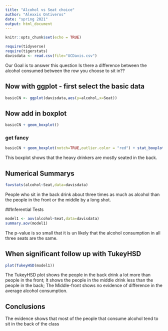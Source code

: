 ```yaml
---
title: "Alcohol vs Seat choice"
author: "Alexxis Ontiveros"
date: "spring 2021"
output: html_document
---
```


```r
knitr::opts_chunk$set(echo = TRUE)
```

```r
require(tidyverse)
require(tigerstats)
davisdata <- read.csv(file="UCDavis.csv")
```
 Our Goal is to answer this question Is there a difference between the alcohol consumed between the row
 you choose to sit in??

## Now with ggplot - first select the basic data

```r
basicCN <- ggplot(davisdata,aes(y=alcohol,x=Seat))
```
## Now add in boxplot

```r
basicCN + geom_boxplot()
```
  
  
### get fancy  

```r
basicCN + geom_boxplot(notch=TRUE,outlier.color = "red") + stat_boxplot(geom ='errorbar') + labs(title="Fancy notch boxplot \n with 2 lines")
```

This boxplot shows that the heavy drinkers are mostly seated in the back.

## Numerical Summarys 

```r
favstats(alcohol~Seat,data=davisdata)
```
People who sit in the back drink about three times as much as alcohol than the people in the front or the middle by a long shot.   



##Inferential Tests

```r
model1 <- aov(alcohol~Seat,data=davisdata)
summary.aov(model1)
```
The p-value is so small that it is un likely that the alcohol consumption in all three seats are the same.   


## When significant follow up with TukeyHSD  

```r
plot(TukeyHSD(model1))
```
The TukeyHSD plot shows the people in the back drink a lot more than people in the front; It shows the people in the middle drink less than the people in the back; The Middle-front shows no evidence of difference in the average alcohol consumption.   

## Conclusions

The evidence shows that most of the people that consume alcohol tend to sit in the back of the class


